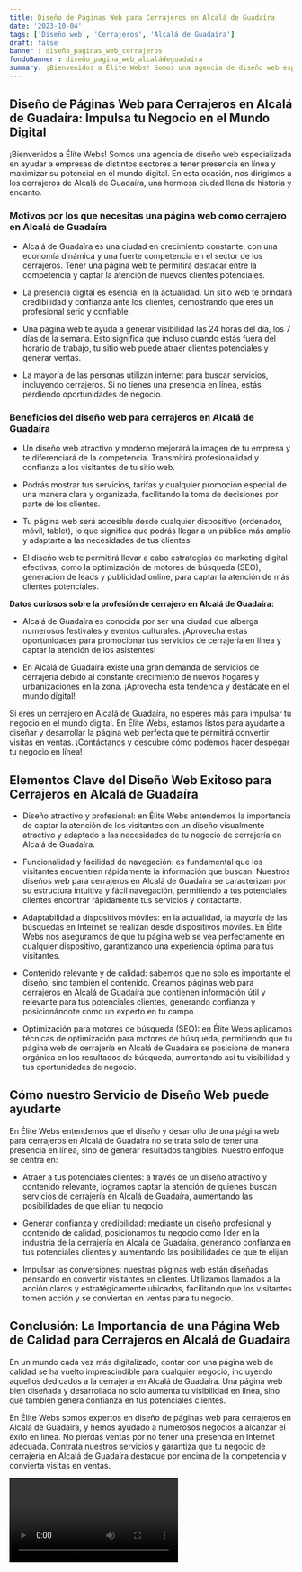 ```yaml
---
title: Diseño de Páginas Web para Cerrajeros en Alcalá de Guadaíra
date: '2023-10-04'
tags: ['Diseño web', 'Cerrajeros', 'Alcalá de Guadaíra']
draft: false
banner : diseño_paginas_web_cerrajeros
fondoBanner : diseño_pagina_web_alcaládeguadaíra
summary: ¡Bienvenidos a Élite Webs! Somos una agencia de diseño web especializada en ayudar a empresas de distintos sectores a tener presencia en línea y maximizar su potencial en el mundo digital. En esta ocasión, nos dirigimos a los cerrajeros de Alcalá de Guadaíra, una hermosa ciudad llena de historia y encanto.
---
```


## Diseño de Páginas Web para Cerrajeros en Alcalá de Guadaíra: Impulsa tu Negocio en el Mundo Digital

¡Bienvenidos a Élite Webs! Somos una agencia de diseño web especializada en ayudar a empresas de distintos sectores a tener presencia en línea y maximizar su potencial en el mundo digital. En esta ocasión, nos dirigimos a los cerrajeros de Alcalá de Guadaíra, una hermosa ciudad llena de historia y encanto.

### Motivos por los que necesitas una página web como cerrajero en Alcalá de Guadaíra

- Alcalá de Guadaíra es una ciudad en crecimiento constante, con una economía dinámica y una fuerte competencia en el sector de los cerrajeros. Tener una página web te permitirá destacar entre la competencia y captar la atención de nuevos clientes potenciales.

- La presencia digital es esencial en la actualidad. Un sitio web te brindará credibilidad y confianza ante los clientes, demostrando que eres un profesional serio y confiable.

- Una página web te ayuda a generar visibilidad las 24 horas del día, los 7 días de la semana. Esto significa que incluso cuando estás fuera del horario de trabajo, tu sitio web puede atraer clientes potenciales y generar ventas.

- La mayoría de las personas utilizan internet para buscar servicios, incluyendo cerrajeros. Si no tienes una presencia en línea, estás perdiendo oportunidades de negocio.

### Beneficios del diseño web para cerrajeros en Alcalá de Guadaíra

- Un diseño web atractivo y moderno mejorará la imagen de tu empresa y te diferenciará de la competencia. Transmitirá profesionalidad y confianza a los visitantes de tu sitio web.

- Podrás mostrar tus servicios, tarifas y cualquier promoción especial de una manera clara y organizada, facilitando la toma de decisiones por parte de los clientes.

- Tu página web será accesible desde cualquier dispositivo (ordenador, móvil, tablet), lo que significa que podrás llegar a un público más amplio y adaptarte a las necesidades de tus clientes.

- El diseño web te permitirá llevar a cabo estrategias de marketing digital efectivas, como la optimización de motores de búsqueda (SEO), generación de leads y publicidad online, para captar la atención de más clientes potenciales.

**Datos curiosos sobre la profesión de cerrajero en Alcalá de Guadaíra:**

- Alcalá de Guadaíra es conocida por ser una ciudad que alberga numerosos festivales y eventos culturales. ¡Aprovecha estas oportunidades para promocionar tus servicios de cerrajería en línea y captar la atención de los asistentes!

- En Alcalá de Guadaíra existe una gran demanda de servicios de cerrajería debido al constante crecimiento de nuevos hogares y urbanizaciones en la zona. ¡Aprovecha esta tendencia y destácate en el mundo digital!

Si eres un cerrajero en Alcalá de Guadaíra, no esperes más para impulsar tu negocio en el mundo digital. En Élite Webs, estamos listos para ayudarte a diseñar y desarrollar la página web perfecta que te permitirá convertir visitas en ventas. ¡Contáctanos y descubre cómo podemos hacer despegar tu negocio en línea!

<GifSeo />

<Cta />

## Elementos Clave del Diseño Web Exitoso para Cerrajeros en Alcalá de Guadaíra

- Diseño atractivo y profesional: en Élite Webs entendemos la importancia de captar la atención de los visitantes con un diseño visualmente atractivo y adaptado a las necesidades de tu negocio de cerrajería en Alcalá de Guadaíra.

- Funcionalidad y facilidad de navegación: es fundamental que los visitantes encuentren rápidamente la información que buscan. Nuestros diseños web para cerrajeros en Alcalá de Guadaíra se caracterizan por su estructura intuitiva y fácil navegación, permitiendo a tus potenciales clientes encontrar rápidamente tus servicios y contactarte.

- Adaptabilidad a dispositivos móviles: en la actualidad, la mayoría de las búsquedas en Internet se realizan desde dispositivos móviles. En Élite Webs nos aseguramos de que tu página web se vea perfectamente en cualquier dispositivo, garantizando una experiencia óptima para tus visitantes.

- Contenido relevante y de calidad: sabemos que no solo es importante el diseño, sino también el contenido. Creamos páginas web para cerrajeros en Alcalá de Guadaíra que contienen información útil y relevante para tus potenciales clientes, generando confianza y posicionándote como un experto en tu campo.

- Optimización para motores de búsqueda (SEO): en Élite Webs aplicamos técnicas de optimización para motores de búsqueda, permitiendo que tu página web de cerrajería en Alcalá de Guadaíra se posicione de manera orgánica en los resultados de búsqueda, aumentando así tu visibilidad y tus oportunidades de negocio.

## Cómo nuestro Servicio de Diseño Web puede ayudarte

En Élite Webs entendemos que el diseño y desarrollo de una página web para cerrajeros en Alcalá de Guadaíra no se trata solo de tener una presencia en línea, sino de generar resultados tangibles. Nuestro enfoque se centra en:

- Atraer a tus potenciales clientes: a través de un diseño atractivo y contenido relevante, logramos captar la atención de quienes buscan servicios de cerrajería en Alcalá de Guadaíra, aumentando las posibilidades de que elijan tu negocio.

- Generar confianza y credibilidad: mediante un diseño profesional y contenido de calidad, posicionamos tu negocio como líder en la industria de la cerrajería en Alcalá de Guadaíra, generando confianza en tus potenciales clientes y aumentando las posibilidades de que te elijan.

- Impulsar las conversiones: nuestras páginas web están diseñadas pensando en convertir visitantes en clientes. Utilizamos llamados a la acción claros y estratégicamente ubicados, facilitando que los visitantes tomen acción y se conviertan en ventas para tu negocio.

## Conclusión: La Importancia de una Página Web de Calidad para Cerrajeros en Alcalá de Guadaíra

En un mundo cada vez más digitalizado, contar con una página web de calidad se ha vuelto imprescindible para cualquier negocio, incluyendo aquellos dedicados a la cerrajería en Alcalá de Guadaíra. Una página web bien diseñada y desarrollada no solo aumenta tu visibilidad en línea, sino que también genera confianza en tus potenciales clientes.

En Élite Webs somos expertos en diseño de páginas web para cerrajeros en Alcalá de Guadaíra, y hemos ayudado a numerosos negocios a alcanzar el éxito en línea. No pierdas ventas por no tener una presencia en Internet adecuada. Contrata nuestros servicios y garantiza que tu negocio de cerrajería en Alcalá de Guadaíra destaque por encima de la competencia y convierta visitas en ventas.

<Video />

<CtaBot job='Cerrajeros' city='Alcalá de Guadaíra'/>

<Gmaps query='Alcalá de Guadaíra+españa+maps' />
